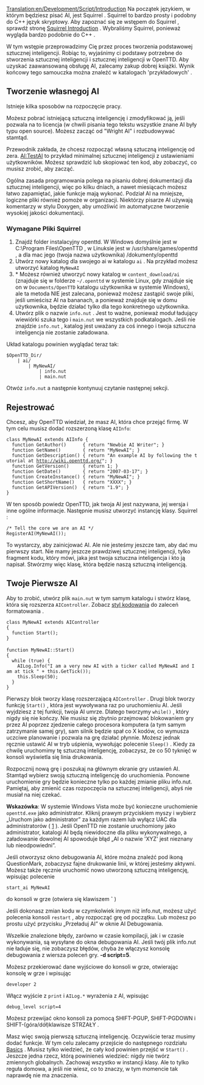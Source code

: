 [[Translation:en/Development/Script/Introduction]]
<!--{{NoAI}}-->{{pl/Development/Script/NoAI}}
Na początek językiem, w którym będziesz pisać AI, jest Squirrel . Squirrel to bardzo prosty i podobny do C++ język skryptowy. Aby zapoznać się ze wstępem do Squirrel , sprawdź stronę [[en/Development/Script/Squirrel|Squirrel Introduction]] . Wybraliśmy Squirrel, ponieważ wygląda bardzo podobnie do C++ .

W tym wstępie przeprowadzimy Cię przez proces tworzenia podstawowej sztucznej inteligencji. Robiąc to, wyjaśnimy ci podstawy potrzebne do stworzenia sztucznej inteligencji i sztucznej inteligencji w OpenTTD. Aby uzyskać zaawansowaną obsługę AI, zalecamy zakup dobrej książki. Wynik końcowy tego samouczka można znaleźć w katalogach  'przykładowych' .

==Tworzenie własnegoj AI==
Istnieje kilka sposobów na rozpoczęcie pracy.

Możesz pobrać istniejącą sztuczną inteligencję i zmodyfikować ją, jeśli pozwala na to licencja (w chwili pisania tego tekstu wszystkie znane AI były typu open source). Możesz zacząć od "Wright AI" i rozbudowywać stamtąd.

Przewodnik zakłada, że ​​chcesz rozpocząć własną sztuczną inteligencję od zera. [[pl/Development/Script/SI/TestAI|AI:TestAI]] to przykład minimalnej sztucznej inteligencji z ustawieniami użytkowników. Możesz sprawdzić lub skopiować ten kod, aby zobaczyć, co musisz zrobić, aby zacząć. 

Ogólna zasada programowania polega na pisaniu dobrej dokumentacji dla sztucznej inteligencji, więc po kilku dniach, a nawet miesiącach możesz łatwo zapamiętać, jakie funkcje mają wykonać. Podział AI na mniejsze, logiczne pliki również pomoże w organizacji. Niektórzy pisarze AI używają komentarzy w stylu Doxygen, aby umożliwić im automatyczne tworzenie wysokiej jakości dokumentacji.

===Wymagane Pliki Squirrel ===
# Znajdź folder instalacyjny openttd. W Windows domyślnie jest w C:\Program Files\OpenTTD , w Linuksie jest w /usr/share/games/openttd , a dla mac jego (twoja nazwa użytkownika) /dokumenty/openttd
# Utwórz nowy katalog dla swojego ai w katalogu <code>ai</code> . Na przykład możesz utworzyć katalog <code>MyNewAI</code>
# * Możesz również utworzyć nowy katalog w <code>content_download/ai</code> (znajduje się w folderze  <code>~/.openttd</code> w systemie Linux, gdy znajduje się on w <code>Documents/OpenTTD</code>  katalogu użytkownika w systemie Windows), ale ta metoda NIE jest zalecana, ponieważ możesz zastąpić swoje pliki, jeśli umieścisz AI na bananach, a ponieważ znajduje się w domu użytkownika, będzie działać tylko dla tego konkretnego użytkownika.
# Utwórz plik o nazwie <code>info.nut</code> . Jest to ważne, ponieważ moduł ładujący wiewiórki szuka tego i <code>main.nut</code> we wszystkich podkatalogach. Jeśli nie znajdzie <code>info.nut</code> , katalog jest uważany za coś innego i twoja sztuczna inteligencja nie zostanie załadowana.

Układ katalogu powinien wyglądać teraz tak:
<pre>
$OpenTTD_Dir/
    | ai/
        | MyNewAI/
            | info.nut 
            | main.nut
</pre>

Otwóz <code>info.nut</code> a następnie kontynuuj czytanie następnej sekcji.

==Rejestrować==

Chcesz, aby OpenTTD wiedział, że masz AI, która chce przejąć firmę. W tym celu musisz dodać rozszerzoną klasę <code>AIInfo</code>:

 class MyNewAI extends AIInfo {
   function GetAuthor()      { return "Newbie AI Writer"; }
   function GetName()        { return "MyNewAI"; }
   function GetDescription() { return "An example AI by following the tutorial at http://wiki.openttd.org/"; }
   function GetVersion()     { return 1; }
   function GetDate()        { return "2007-03-17"; }
   function CreateInstance() { return "MyNewAI"; }
   function GetShortName()   { return "XXXX"; }
   function GetAPIVersion()  { return "1.9"; }
 }

W ten sposób powiedz OpenTTD, jak twoja AI jest nazywana, jej wersja i inne ogólne informacje. Następnie musisz utworzyć instancję klasy.
Squirrel :

 /* Tell the core we are an AI */
 RegisterAI(MyNewAI());

To wystarczy, aby zainicjować AI. Ale nie jesteśmy jeszcze tam, aby dać mu pierwszy start. Nie mamy jeszcze prawdziwej sztucznej inteligencji, tylko fragment kodu, który mówi, jaka jest twoja sztuczna inteligencja i kto ją napisał. Stwórzmy więc klasę, która będzie naszą sztuczną inteligencją.

==Twoje Pierwsze AI==

Aby to zrobić, utwórz plik <code>main.nut</code> w tym samym katalogu i stwórz klasę, która się rozszerza <code>AIController</code>. Zobacz [[pl/Development/Styl kodowania|styl kodowania]] do zaleceń formatowania .

 class MyNewAI extends AIController 
 {
   function Start();
 }
 
 function MyNewAI::Start()
 {
   while (true) {
     AILog.Info("I am a very new AI with a ticker called MyNewAI and I am at tick " + this.GetTick());
     this.Sleep(50);
   }
 }

Pierwszy blok tworzy klasę rozszerzającą <code>AIController</code> . Drugi blok tworzy funkcję <code>Start()</code> , która jest wywoływana raz po uruchomieniu AI. Jeśli wyjdziesz z tej funkcji, twoja AI umrze. Dlatego tworzymy <code>while()</code> , który nigdy się nie kończy.
Nie musisz się zbytnio przejmować blokowaniem gry przez AI poprzez zjedzenie całego procesora komputera (a tym samym zatrzymanie samej gry), sam silnik będzie spał co X kodów, co wymusza uczciwe planowanie i pozwala na grę działać płynnie. Możesz jednak ręcznie ustawić AI w tryb uśpienia, wywołując polecenie <code>Sleep()</code> . Kiedy za chwilę uruchomimy tę sztuczną inteligencję, zobaczysz, że co 50 tyknięć w konsoli wyświetla się linia drukowania.

Rozpocznij nową grę i poszukaj na głównym ekranie gry ustawień AI. Stamtąd wybierz swoją sztuczną inteligencję do uruchomienia. Ponowne uruchomienie gry będzie konieczne tylko po każdej zmianie pliku info.nut. Pamiętaj, aby zmienić czas rozpoczęcia na sztucznej inteligencji, abyś nie musiał na niej czekać.

'''Wskazówka''':
W systemie Windows Vista może być konieczne uruchomienie <code>openttd.exe</code> jako administrator. Kliknij prawym przyciskiem myszy i wybierz „Uruchom jako administrator” za każdym razem lub wyłącz UAC dla administratorów ( [http://www.howtogeek.com/howto/windows-vista/disable-user-account-controluac-for-administrators-only/] ).
Jeśli OpenTTD nie zostanie uruchomiony jako administrator, katalogi AI będą niewidoczne dla pliku wykonywalnego, a załadowanie dowolnej AI spowoduje błąd „AI o nazwie 'XYZ' jest nieznany lub nieodpowiedni”.

Jeśli otworzysz okno debugowania AI, które można znaleźć pod ikoną QuestionMark, zobaczysz fajne drukowanie linii, w której jesteśmy aktywni. Możesz także ręcznie uruchomić nowo utworzoną sztuczną inteligencję, wpisując polecenie
 start_ai MyNewAI
do konsoli w grze (otwiera się klawiszem '''`''' )

Jeśli dokonasz zmian kodu w czymkolwiek innym niż info.nut, możesz użyć polecenia konsoli <code>restart</code> , aby rozpocząć grę od początku. Lub możesz po prostu użyć przycisku „Przeładuj AI” w oknie AI Debugowania.

Wszelkie znalezione błędy, zarówno w czasie kompilacji, jak i w czasie wykonywania, są wysyłane do okna debugowania AI. Jeśli twój plik info.nut nie ładuje się, nie zobaczysz błędów, chyba że włączysz konsolę debugowania z wiersza poleceń gry. '''-d script=5'''.


Możesz przekierować dane wyjściowe do konsoli w grze, otwierając konsolę w grze i wpisując
 developer 2
Włącz wyjście z <code>print</code> i <code>AILog.*</code> wyrażenia z AI, wpisując
 debug_level script=4

Możesz przewijać okno konsoli za pomocą SHIFT-PGUP, SHIFT-PGDOWN i SHIFT-(góra/dół)klawisze STRZAŁY .

Masz więc swoją pierwszą sztuczną inteligencję. Oczywiście teraz musimy dodać funkcje. W tym celu zalecamy przejście do następnego rozdziału [[pl/Development/Script/SI/Basics|Basics]] . Musisz tylko wiedzieć, że cały kod powinien przejść w <code>Start()</code> . Jeszcze jedna rzecz, którą powinieneś wiedzieć: nigdy nie twórz zmiennych globalnych. Zachowaj wszystko w instancji klasy. Ale to tylko reguła domowa, a jeśli nie wiesz, co to znaczy, w tym momencie tak naprawdę nie ma znaczenia.